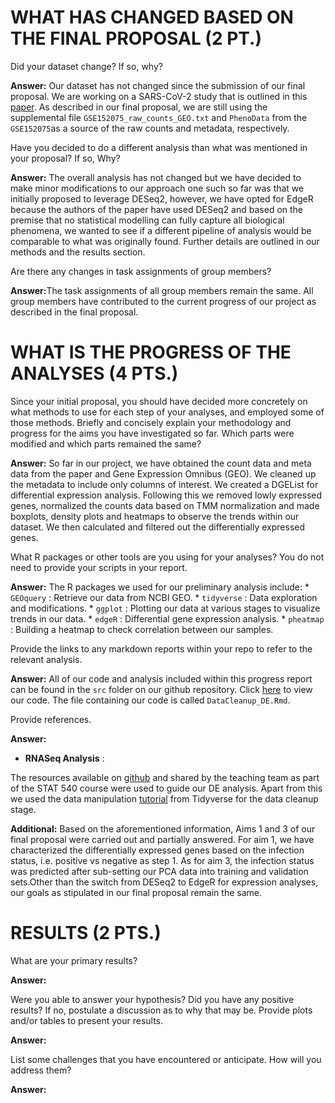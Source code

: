 # WHAT HAS CHANGED BASED ON THE FINAL PROPOSAL (2 PT.)
Did your dataset change? If so, why?

**Answer:** Our dataset has not changed since the submission of our final proposal. We are working on a SARS-CoV-2 study that is outlined in this [paper](https://journals.plos.org/plosbiology/article?id=10.1371/journal.pbio.3000849). As described in our final proposal, we are still using the supplemental file `GSE152075_raw_counts_GEO.txt` and `PhenoData` from the `GSE152075`as a source of the raw counts and metadata, respectively.

Have you decided to do a different analysis than what was mentioned in your proposal? If so, Why?

**Answer:** The overall analysis has not changed but we have decided to make minor modifications to our approach one such so far was that we initially proposed to leverage DESeq2, however, we have opted for EdgeR because the authors of the paper have used DESeq2 and based on the premise that no statistical modelling can fully capture all biological phenomena, we wanted to see if a different  pipeline of analysis would be comparable to what was originally found. Further details are outlined in our methods and the results section. 

Are there any changes in task assignments of group members?

**Answer:**The task assignments of all group members remain the same. All group members have contributed to the current progress of our project as described in the final proposal. 


# WHAT IS THE PROGRESS OF THE ANALYSES (4 PTS.)
Since your initial proposal, you should have decided more concretely on what methods to use for each step of your analyses, and employed some of those methods.
Briefly and concisely explain your methodology and progress for the aims you have investigated so far. Which parts were modified and which parts remained the same?

**Answer:** So far in our project, we have obtained the count data and meta data from the paper and Gene Expression Omnibus (GEO). We cleaned up the metadata to include only columns of interest. We created a DGEList for differential expression analysis. Following this we removed lowly expressed genes, normalized the counts data based on TMM normalization and made boxplots, density plots and heatmaps to observe the trends within our dataset. We then calculated and filtered out the differentially expressed genes. 

What R packages or other tools are you using for your analyses? You do not need to provide your scripts in your report.

**Answer:** The R packages we used for our preliminary analysis include:
* `GEOquery` : Retrieve our data from NCBI GEO. 
* `tidyverse` : Data exploration and modifications.
* `ggplot` : Plotting our data at various stages to visualize trends in our data.
* `edgeR` : Differential gene expression analysis.
* `pheatmap` : Building a heatmap to check correlation between our samples. 

Provide the links to any markdown reports within your repo to refer to the relevant analysis.

**Answer:** All of our code and analysis included within this progress report can be found in the `src` folder on our github repository. Click [here](https://github.com/STAT540-UBC-2022/project-team-11/blob/main/src/DataCleanup_DE.Rmd) to view our code. The file containing our code is called `DataCleanup_DE.Rmd`.

Provide references.

**Answer:** 

* **RNASeq Analysis** : 

The resources available on [github](https://github.com/STAT540-UBC/resources) and shared by the teaching team as part of the STAT 540 course were used to guide our DE analysis. Apart from this we used the data manipulation [tutorial](https://dplyr.tidyverse.org) from Tidyverse for the data cleanup stage. 


**Additional:** Based on the aforementioned information, Aims 1 and 3 of our final proposal were carried out and partially answered. For aim 1, we have characterized the differentially expressed genes based on the infection status, i.e. positive vs negative as step 1. As for aim 3, the infection status was predicted after sub-setting our PCA data into training and validation sets.Other than the switch from DESeq2 to EdgeR for expression analyses, our goals as stipulated in our final proposal remain the same.


# RESULTS (2 PTS.)
What are your primary results?

**Answer:** 

Were you able to answer your hypothesis? Did you have any positive results? If no, postulate a discussion as to why that may be. Provide plots and/or tables to present your results.

**Answer:** 

List some challenges that you have encountered or anticipate. How will you address them?

**Answer:**









 